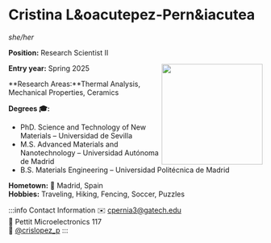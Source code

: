 


# Cristina L&oacutepez-Pern&iacutea
*she/her*

**Position:** Research Scientist II

<img src={profImage} width="200" align="right"/> 

**Entry year:** Spring 2025<br/>

**Research Areas:**Thermal Analysis, Mechanical Properties, Ceramics

**Degrees 🎓:**
- PhD. Science and Technology of New Materials – Universidad de Sevilla
- M.S. Advanced Materials and Nanotechnology – Universidad Autónoma de Madrid 
- B.S. Materials Engineering – Universidad Politécnica de Madrid 

**Hometown:** 🏡 Madrid, Spain<br/>
**Hobbies:** Traveling, Hiking, Fencing, Soccer, Puzzles

:::info Contact Information
✉️ cpernia3@gatech.edu <br/>
📍 Pettit Microelectronics 117 <br/>
🐥 [@crislopez_p](https://x.com/)
:::